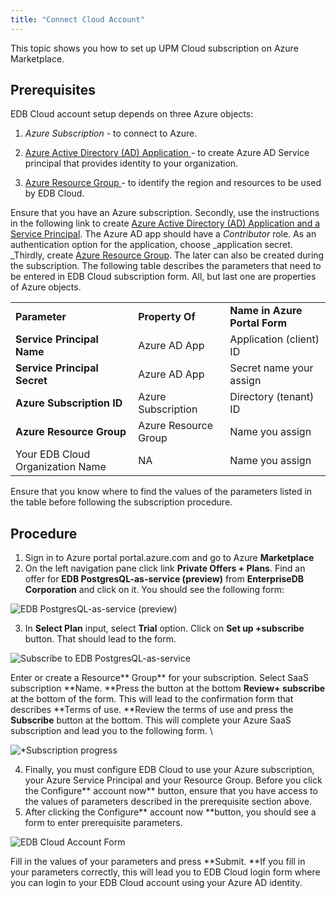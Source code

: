 ```yaml
---
title: "Connect Cloud Account"
---
```


This topic shows you how to set up  UPM Cloud subscription on Azure Marketplace.

## Prerequisites

EDB Cloud account setup depends on three Azure objects:
1. _Azure Subscription_ - to connect to Azure.

2. [Azure Active Directory (AD) Application ](https://docs.microsoft.com/en-us/azure/active-directory/develop/howto-create-service-principal-portal#register-an-application-with-azure-ad-and-create-a-service-principal) -  to create Azure AD Service principal that provides identity to your organization.

3. [Azure Resource Group ](https://docs.microsoft.com/en-us/azure/azure-resource-manager/management/manage-resource-groups-portal#what-is-a-resource-group)- to identify the region and resources to be used by EDB Cloud.

Ensure that you have an Azure subscription. Secondly, use the  instructions in the following link to create [Azure Active Directory (AD) Application and a Service Principal](https://docs.microsoft.com/en-us/azure/active-directory/develop/howto-create-service-principal-portal#register-an-application-with-azure-ad-and-create-a-service-principal). The Azure AD app should have a _Contributor_ role. As an authentication option for the application, choose _application secret. _Thirdly, create [Azure Resource Group](https://docs.microsoft.com/en-us/azure/azure-resource-manager/management/manage-resource-groups-portal#what-is-a-resource-group). The later can also be created during the subscription. The following table describes the parameters   that need to be entered in EDB Cloud subscription form. All, but last one are properties of Azure objects.


<table>
    <tr>
        <td><strong>Parameter</strong>
        </td>
        <td><strong>Property Of</strong>
        </td>
        <td><strong>Name in Azure Portal Form</strong>
        </td>
    </tr>
    <tr>
        <td><strong>Service Principal Name</strong>
        </td>
        <td>Azure AD App
        </td>
        <td>Application (client) ID
        </td>
    </tr>
    <tr>
        <td><strong>Service Principal Secret</strong>
        </td>
        <td>Azure AD App
        </td>
        <td>Secret name your assign
        </td>
    </tr>
    <tr>
        <td><strong>Azure Subscription ID</strong>
        </td>
        <td>Azure Subscription
        </td>
        <td>Directory (tenant) ID
        </td>
    </tr>
    <tr>
        <td><strong>Azure Resource Group</strong>
        </td>
        <td>Azure Resource Group
        </td>
        <td>Name you assign
        </td>
    </tr>
    <tr>
        <td>Your EDB Cloud Organization Name
        </td>
        <td> NA
        </td>
        <td>
            Name you assign
        </td>
    </tr>
</table>


Ensure that you know where to find the values of the parameters listed in the table before following the subscription procedure.


## Procedure



1. Sign in to Azure portal portal.azure.com and go to Azure **Marketplace**
2. On the left navigation pane click link **Private Offers + Plans**. Find an offer for **EDB PostgresQL-as-service (preview)** from **EnterpriseDB Corporation** and click on it. You should see the following form:



![*EDB PostgresQL-as-service (preview)*](images/image1.png)

3. In **Select Plan** input, select **Trial** option. Click on **Set up +subscribe** button. That should lead to the form.





![*Subscribe to EDB PostgresQL-as-service*](images/image2.png "image_tooltip")



Enter or create a Resource** Group** for your subscription. Select SaaS subscription **Name. **Press the button at the bottom **Review+ subscribe** at the bottom of the form. This will lead to the confirmation form that describes **Terms of use. **Review the terms of use and press the **Subscribe** button at the bottom. This will complete your Azure SaaS subscription and lead you to the following form. \




![*Subscription progress](images/image3.png "image_tooltip")


4. Finally, you must configure EDB Cloud to use your Azure subscription, your Azure Service Principal and your Resource Group. Before you click the Configure** account now** button, ensure that you have access to the values of parameters described in the prerequisite section above.
5. After clicking the Configure** account now **button, you should see a form to enter prerequisite parameters.




![*EDB Cloud Account Form*](images/image4.png "image_tooltip")


Fill in the values of your parameters and press **Submit. **If you fill in your parameters correctly, this will lead you to EDB Cloud login form where you can login to your EDB Cloud account using your Azure AD identity.

